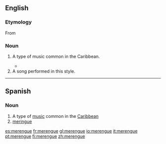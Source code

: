 ==English==
{{wikipedia}}
===Etymology===

From {{etyl|es}} {{term|lang=es|merengue}}

===Noun===
{{en-noun|s|-}}

# {{music|uncountable}} A type of music common in the Caribbean.
#* {{quote-news|2007|January 7|Alex Mindlin|For a Shuttered Marina, Some Regret, Some Relief|New York Times|url=http://www.nytimes.com/2007/01/07/nyregion/thecity/07mari.html
|passage=The marina was a mainstay of the neighborhood, and Mr. O’Rourke was known for staging salsa and '''merengue''' concerts. }}
# A song performed in this style.

----

==Spanish==

===Noun===
{{es-noun|m|-}}

# A type of [[music]] common in the [[Caribbean]]
# [[meringue]]

[[es:merengue]]
[[fr:merengue]]
[[gl:merengue]]
[[io:merengue]]
[[it:merengue]]
[[pt:merengue]]
[[fi:merengue]]
[[zh:merengue]]